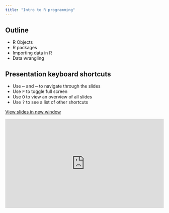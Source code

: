 ---
title: "Intro to R programming"
---

## Outline

-   R Objects
-   R packages
-   Importing data in R
-   Data wrangling

## Presentation keyboard shortcuts

::: text-line-space
<ul>

<li>Use <kbd>←</kbd> and <kbd>→</kbd> to navigate through the slides</li>

<li>Use <kbd>F</kbd> to toggle full screen</li>

<li>Use <kbd>O</kbd> to view an overview of all slides</li>

<li>Use <kbd>?</kbd> to see a list of other shortcuts</li>

</ul>
:::

<a href="https://chris-allones.github.io/sem-2023-materials/sem_presentations/01-intro-to-r/intro-to-r.html" target="_blank" class="btn-slides">View slides in new window</a>


<div class=box style="padding-bottom:56.25%; position:relative; display:block; width: 100%">
  <iframe width="100%" height="100%"
    src="https://chris-allones.github.io/sem-2023-materials/sem_presentations/01-intro-to-r/intro-to-r.html"
    frameborder="0" allowfullscreen="" style="position:absolute; top:0; left: 0">
  </iframe>
</div>